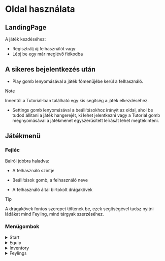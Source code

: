 # Oldal használata

## LandingPage

A játék kezdéséhez:

- Regisztrálj új felhasználót vagy
- Lépj be egy már meglévő fiókodba



## A sikeres bejelentkezés után

- Play gomb lenyomásával a játék főmenüjébe kerül a felhasználó.
>[!NOTE]
>
> Innentől a Tutorial-ban található egy kis segítség a játék elkezdéséhez.
- Settings gomb lenyomásával a beállításokhoz irányít az oldal, ahol be tudod állítani a játék hangerejét, ki lehet jelentkezni vagy a Tutorial gomb megnyomásával a játékmenet egyszerűsített leírását lehet megtekinteni.

## Játékmenü

### Fejléc

Balról jobbra haladva:

- A felhasználó szintje

- Beállítások gomb, a felhasználó neve

- A felhasználó által birtokolt drágakövek
>[!TIP]
>
> A drágakövek fontos szerepet töltenek be, ezek segítségével tudsz nyitni ládákat mind Feyling, mind tárgyak szerzéséhez.

### Menügombok



<details>
  <summary>Start</summary>

    1. A gomb lenyomásával bedob a karakterválasztó oldalra.
    2. Itt ki tudod választani a már meglévő Feylingek közül azt, amelyikkel harcolni szeretnél.
    3. A Start Game lenyomásával tudod elkezdeni a harcot.
    4. A Back gomb visszavisz a játék főmenüjébe ha megfutamodtál.

</details>

<details>
  <summary>Equip</summary>

    1. Itt ki tudod választani a meglévő Feylingek közül 1-et amelyet egy kiválasztott tárggyal tudsz felszerelni.
    2. A kiválasztás után, megjelennek a már meglévő tárgyaid amit szintén kattintással tudsz kiválasztani.
    3. A tárgy kiválasztása után megjelenik egy zöld gomb, amely lenyomásával felveszi a kiválasztott tárgyat a kiválasztott Feylingre.

>[!WARNING]
>
> A játékmenetbe nincs beleimplementálva a tárgy használat, későbbi verzióban lesz elérhető.
</details>

<details>
  <summary>Inventory </summary>
  1. Fentebbi gombok lenyomásával tudsz váltogatni a Feyling-Tárgyak megjelenítése között.
  2. A Feylings fülöm belül láthatod a megszerzett Feylingjeidet.
  3. Az Items fülön belül láthatod a megszerzett tárgyaid és azok darabszámait.
</details>

<details>
  <summary>Feylings </summary>
  1. Itt található meg az összes Feyling ami a jelenlegi verzióban elérhető.
  2. Rájuk kattintva részletes leírást kapunk
</details>